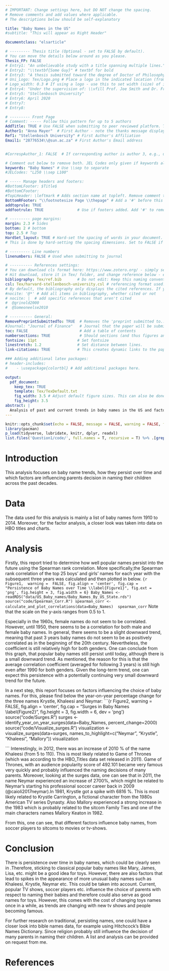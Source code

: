 ```yaml
---
# IMPORTANT: Change settings here, but DO NOT change the spacing.
# Remove comments and add values where applicable.
# The descriptions below should be self-explanatory

title: "Baby Names in the US"
#subtitle: "This will appear as Right Header"

documentclass: "elsarticle"

# --------- Thesis title (Optional - set to FALSE by default).
# You can move the details below around as you please.
Thesis_FP: FALSE
# Entry1: "An unbelievable study with a title spanning multiple lines."
# Entry2: "\\textbf{Some Guy}" # textbf for bold
# Entry3: "A thesis submitted toward the degree of Doctor of Philosophy"
# Uni_Logo: Tex/Logo.png # Place a logo in the indicated location (from your root, e.g. defaults to ~/Tex/Logo.png) and uncomment this line. Leave uncommented for no image
# Logo_width: 0.3 # If using a logo - use this to set width (size) of image
# Entry4: "Under the supervision of: \\vfill Prof. Joe Smith and Dr. Frank Smith"
# Entry5: "Stellenbosch University"
# Entry6: April 2020
# Entry7:
# Entry8:

# --------- Front Page
# Comment: ----- Follow this pattern for up to 5 authors
AddTitle: TRUE # Use FALSE when submitting to peer reviewed platform. This will remove author names.
Author1: "Anna Mayer"  # First Author - note the thanks message displayed as an italic footnote of first page.
Ref1: "Stellenbosch University" # First Author's Affiliation
Email1: "28776534\\@sun.ac.za" # First Author's Email address


#CorrespAuthor_1: FALSE  # If corresponding author is author 3, e.g., use CorrespAuthor_3: TRUE

# Comment out below to remove both. JEL Codes only given if keywords also given.
keywords: "Baby Names" # Use \\sep to separate
#JELCodes: "L250 \\sep L100"

# ----- Manage headers and footers:
#BottomLFooter: $Title$
#BottomCFooter:
#TopLHeader: \leftmark # Adds section name at topleft. Remove comment to add it.
BottomRFooter: "\\footnotesize Page \\thepage" # Add a '#' before this line to remove footer.
addtoprule: TRUE
addfootrule: TRUE               # Use if footers added. Add '#' to remove line.

# --------- page margins:
margin: 2.3 # Sides
bottom: 2 # bottom
top: 2.5 # Top
HardSet_layout: TRUE # Hard-set the spacing of words in your document. This will stop LaTeX squashing text to fit on pages, e.g.
# This is done by hard-setting the spacing dimensions. Set to FALSE if you want LaTeX to optimize this for your paper.

# --------- Line numbers
linenumbers: FALSE # Used when submitting to journal

# ---------- References settings:
# You can download cls format here: https://www.zotero.org/ - simply search for your institution. You can also edit and save cls formats here: https://editor.citationstyles.org/about/
# Hit download, store it in Tex/ folder, and change reference below - easy.
bibliography: Tex/ref.bib       # Do not edit: Keep this naming convention and location.
csl: Tex/harvard-stellenbosch-university.csl # referencing format used.
# By default, the bibliography only displays the cited references. If you want to change this, you can comment out one of the following:
#nocite: '@*' # Add all items in bibliography, whether cited or not
# nocite: |  # add specific references that aren't cited
#  @grinold2000
#  @Someoneelse2010

# ---------- General:
RemovePreprintSubmittedTo: TRUE  # Removes the 'preprint submitted to...' at bottom of titlepage
#Journal: "Journal of Finance"   # Journal that the paper will be submitting to, if RemovePreprintSubmittedTo is set to TRUE.
toc: FALSE                       # Add a table of contents
numbersections: TRUE             # Should sections (and thus figures and tables) be numbered?
fontsize: 11pt                  # Set fontsize
linestretch: 1.2                # Set distance between lines.
link-citations: TRUE            # This creates dynamic links to the papers in reference list.

### Adding additional latex packages:
# header-includes:
#    - \usepackage{colortbl} # Add additional packages here.

output:
  pdf_document:
    keep_tex: TRUE
    template: Tex/TexDefault.txt
    fig_width: 3.5 # Adjust default figure sizes. This can also be done in the chunks of the text.
    fig_height: 3.5
abstract: |
  Analysis of past and current trends in baby names in the US and factors that influenced choices over time.
---
```


<!-- First: Set your default preferences for chunk options: -->

<!-- If you want a chunk's code to be printed, set echo = TRUE. message = FALSE stops R printing ugly package loading details in your final paper too. I also suggest setting warning = FALSE and checking for warnings in R, else you might find ugly warnings in your paper. -->

```r
knitr::opts_chunk$set(echo = FALSE, message = FALSE, warning = FALSE, fig.width = 6, fig.height = 5, fig.pos="H", fig.pos = 'H')
library(pacman)
p_load(tidyverse, lubridate, knitr, dplyr, readxl)
list.files('Question1/code/', full.names = T, recursive = T) %>% .[grepl('.R', .)] %>% as.list() %>% walk(~source(.))

```


<!-- ############################## -->
<!-- # Start Writing here: -->
<!-- ############################## -->

# Introduction \label{Introduction}
This analysis focuses on baby name trends, how they persist over time and which factors are influencing parents decision in naming their children across the past decades. 


# Data 
The data used for this analysis is mainly a list of baby names form 1910 to 2014. Moreover, for the factor analysis, a closer look was taken into data on HBO titles and charts. 

# Analysis 
Firstly, this report tried to determine how well popular names persist into the future using the Spearman rank correlation. More specifically,the Spearman rank correlation of the top 25 boys' and girls' names for each year with the subsequent three years was calculated and then plotted in \ref{Figure1} below.
```{r Figure1,  warning =  FALSE, fig.align = 'center', fig.cap = "Persistence of Baby Names over Time \\label{Figure1}", fig.ext = 'png', fig.height = 3, fig.width = 6}
Baby_Names <- readRDS("data/US_Baby_names/Baby_Names_By_US_State.rds")
source("code/Spearman_Corr.R")
spearman_corr <- calculate_and_plot_correlations(data=Baby_Names) 
spearman_corr
```
Note that the scale on the y-axis ranges from 0.5 to 1.

Especially in the 1960s, female names do not seem to be correlated. However, until 1950, there
seems to be a correlation for both male and female baby names. In general, there seems to be a 
slight downward trend, meaning that past 3 years baby names do not seem to be as positively correlated
as in the beginning of the 20th century. Nevertheless, the coefficient is still relatively high for both genders. 
One can conclude from this graph, that popular baby names still persist until today, although there is a small downward trend. As mentioned, the reason for this is that the average correlation coefficient (averaged for following  3 years) is still high even after 1990 for both genders. Given the long-term trend, one can expect this persistence with a potentially continuing very small downward trend for the future. 

In a next step, this report focuses on factors influencing the choice of baby names. For this, please find below the year-on-year percentage change for the three names Krystle, Khaleesi and Neymar:
```{r Figure2, warning =  FALSE, fig.align = 'center', fig.cap = "Surges in Baby Names \\label{Figure2}", fig.height = 3, fig.width = 6, dev = 'png'}
source("code/Surges.R")
surges <- identify_year_on_year_surges(data=Baby_Names, percent_change=2000) 
source("code/Visualize_surges.R")
visualization <- visualize_surges(data=surges, names_to_highlight=c("Neymar", "Krystle", "Khaleesi", "Mallory")) 
visualization


```
Interestingly, in 2012, there was an increase of 2010 % of the name Khaleesi (from 5 to 110). This is most likely related to Game of Thrones (which was according to the HBO_Titles data set released in 2011). Game of Thrones, with an audience popularity score of 492.101 became very famous very quickly and probably influenced the naming decisions of many parents.  Moreover, looking at the surges data, one can see that in 2011, the name Neymar experienced an increase of 2700\%, which might be related to Neymar's starting his professional soccer career back in 2009 (@caioli2017neymar).In 1981, Krystle got a spike with 6816 \%. This is most likely related to Krystle Carrington, a fictional character from the 1980s American TV series Dynasty. Also Mallory experienced a strong increase in the 1983 which is probably related to the sitcom Family Ties and one of the main characters names Mallory Keaton in 1982. 

From this, one can see, that different factors influence baby names, from soccer players to sitcoms to movies or tv-shows. 

# Conclusion
There is persistence over time in baby names, which could be clearly seen in \ref{Figure1}.Therefore, sticking to classical popular baby names like Mary, James, Lisa, etc. might be a good idea for toys. However, there are also factors that lead to spikes in the appearance of more unusual baby names such as Khaleesi, Krystle, Neymar etc. This could be taken into account. Current, popular TV shows, soccer players etc. influence the choice of parents with respect to naming their babies and therefore could also serve as good names for toys. However, this comes with the cost of changing toys names once in a while, as trends are changing with new tv shows and people becoming famous.

For further research on traditional, persisting names, one could have a closer look into bible names data, for example using Hitchcock's Bible Names Dictionary. Since religion probably still influence the decision of many parents in naming their children. A list and analysis can be provided on request from me. 


\newpage

# References {-}

<div id="refs"></div>



